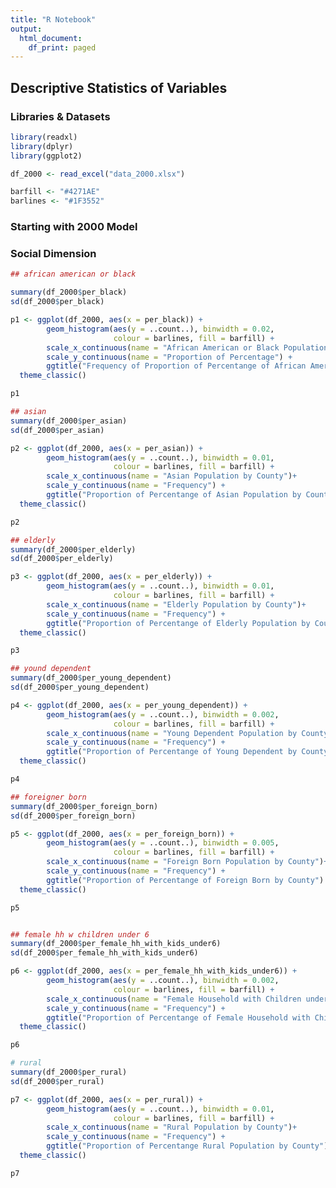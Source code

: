 ```yaml
---
title: "R Notebook"
output:
  html_document:
    df_print: paged
---
```

## Descriptive Statistics of Variables


### Libraries & Datasets
```r

library(readxl)
library(dplyr)
library(ggplot2)

df_2000 <- read_excel("data_2000.xlsx")

barfill <- "#4271AE"
barlines <- "#1F3552"

```


### Starting with 2000 Model 

### Social Dimension
```r


## african american or black

summary(df_2000$per_black)
sd(df_2000$per_black)

p1 <- ggplot(df_2000, aes(x = per_black)) +
        geom_histogram(aes(y = ..count..), binwidth = 0.02,
                       colour = barlines, fill = barfill) +
        scale_x_continuous(name = "African American or Black Population by County")+
        scale_y_continuous(name = "Proportion of Percentage") +
        ggtitle("Frequency of Proportion of Percentange of African American or Black Population by County") +
  theme_classic()

p1

## asian
summary(df_2000$per_asian)
sd(df_2000$per_asian)

p2 <- ggplot(df_2000, aes(x = per_asian)) +
        geom_histogram(aes(y = ..count..), binwidth = 0.01,
                       colour = barlines, fill = barfill) +
        scale_x_continuous(name = "Asian Population by County")+
        scale_y_continuous(name = "Frequency") +
        ggtitle("Proportion of Percentange of Asian Population by County") +
  theme_classic()

p2

## elderly
summary(df_2000$per_elderly)
sd(df_2000$per_elderly)

p3 <- ggplot(df_2000, aes(x = per_elderly)) +
        geom_histogram(aes(y = ..count..), binwidth = 0.01,
                       colour = barlines, fill = barfill) +
        scale_x_continuous(name = "Elderly Population by County")+
        scale_y_continuous(name = "Frequency") +
        ggtitle("Proportion of Percentange of Elderly Population by County") +
  theme_classic()

p3

## yound dependent 
summary(df_2000$per_young_dependent)
sd(df_2000$per_young_dependent)

p4 <- ggplot(df_2000, aes(x = per_young_dependent)) +
        geom_histogram(aes(y = ..count..), binwidth = 0.002,
                       colour = barlines, fill = barfill) +
        scale_x_continuous(name = "Young Dependent Population by County")+
        scale_y_continuous(name = "Frequency") +
        ggtitle("Proportion of Percentange of Young Dependent by County") +
  theme_classic()

p4

## foreigner born
summary(df_2000$per_foreign_born)
sd(df_2000$per_foreign_born)

p5 <- ggplot(df_2000, aes(x = per_foreign_born)) +
        geom_histogram(aes(y = ..count..), binwidth = 0.005,
                       colour = barlines, fill = barfill) +
        scale_x_continuous(name = "Foreign Born Population by County")+
        scale_y_continuous(name = "Frequency") +
        ggtitle("Proportion of Percentange of Foreign Born by County") +
  theme_classic()

p5


## female hh w children under 6
summary(df_2000$per_female_hh_with_kids_under6)
sd(df_2000$per_female_hh_with_kids_under6)

p6 <- ggplot(df_2000, aes(x = per_female_hh_with_kids_under6)) +
        geom_histogram(aes(y = ..count..), binwidth = 0.002,
                       colour = barlines, fill = barfill) +
        scale_x_continuous(name = "Female Household with Children under 6 Population by County")+
        scale_y_continuous(name = "Frequency") +
        ggtitle("Proportion of Percentange of Female Household with Children under 6 by County") +
  theme_classic()

p6

# rural
summary(df_2000$per_rural)
sd(df_2000$per_rural)

p7 <- ggplot(df_2000, aes(x = per_rural)) +
        geom_histogram(aes(y = ..count..), binwidth = 0.01,
                       colour = barlines, fill = barfill) +
        scale_x_continuous(name = "Rural Population by County")+
        scale_y_continuous(name = "Frequency") +
        ggtitle("Proportion of Percentange Rural Population by County") +
  theme_classic()

p7



```



